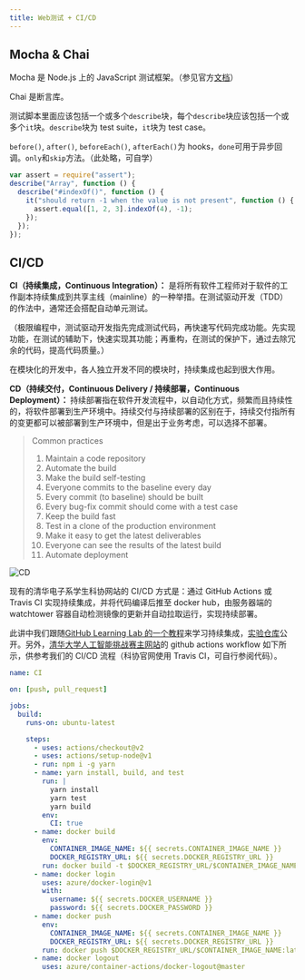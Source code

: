 ```yaml
---
title: Web测试 + CI/CD
---
```


## Mocha & Chai

Mocha 是 Node.js 上的 JavaScript 测试框架。（参见官方[文档](https://mochajs.org/)）

Chai 是断言库。

测试脚本里面应该包括一个或多个`describe`块，每个`describe`块应该包括一个或多个`it`块。`describe`块为 test suite，`it`块为 test case。

`before()`, `after()`, `beforeEach()`, `afterEach()`为 hooks，`done`可用于异步回调。`only`和`skip`方法。（此处略，可自学）

```javascript
var assert = require("assert");
describe("Array", function () {
  describe("#indexOf()", function () {
    it("should return -1 when the value is not present", function () {
      assert.equal([1, 2, 3].indexOf(4), -1);
    });
  });
});
```

## CI/CD

<strong>CI（持续集成，Continuous Integration）：</strong>
是将所有软件工程师对于软件的工作副本持续集成到共享主线（mainline）的一种举措。在测试驱动开发（TDD）的作法中，通常还会搭配自动单元测试。

（极限编程中，测试驱动开发指先完成测试代码，再快速写代码完成功能。先实现功能，在测试的辅助下，快速实现其功能；再重构，在测试的保护下，通过去除冗余的代码，提高代码质量。）

在模块化的开发中，各人独立开发不同的模块时，持续集成也起到很大作用。

<strong>
  CD（持续交付，Continuous Delivery / 持续部署，Continuous Deployment）：
</strong>
持续部署指在软件开发流程中，以自动化方式，频繁而且持续性的，将软件部署到生产环境中。持续交付与持续部署的区别在于，持续交付指所有的变更都可以被部署到生产环境中，但是出于业务考虑，可以选择不部署。

> Common practices
>
> 1. Maintain a code repository
> 2. Automate the build
> 3. Make the build self-testing
> 4. Everyone commits to the baseline every day
> 5. Every commit (to baseline) should be built
> 6. Every bug-fix commit should come with a test case
> 7. Keep the build fast
> 8. Test in a clone of the production environment
> 9. Make it easy to get the latest deliverables
> 10. Everyone can see the results of the latest build
> 11. Automate deployment

![CD](assets/CD.png)

现有的清华电子系学生科协网站的 CI/CD 方式是：通过 GitHub Actions 或 Travis CI 实现持续集成，并将代码编译后推至 docker hub，由服务器端的 watchtower 容器自动检测镜像的更新并自动拉取运行，实现持续部署。

此讲中我们跟随[GitHub Learning Lab 的一个教程](https://lab.github.com/githubtraining/github-actions:-continuous-integration)来学习持续集成，[实验仓库](https://github.com/boltma/github-actions-for-ci)公开。另外，[清华大学人工智能挑战赛主网站](thu-ai.net)的 github actions workflow 如下所示，供参考我们的 CI/CD 流程（科协官网使用 Travis CI，可自行参阅代码）。

```yml
name: CI

on: [push, pull_request]

jobs:
  build:
    runs-on: ubuntu-latest

    steps:
      - uses: actions/checkout@v2
      - uses: actions/setup-node@v1
      - run: npm i -g yarn
      - name: yarn install, build, and test
        run: |
          yarn install
          yarn test
          yarn build
        env:
          CI: true
      - name: docker build
        env:
          CONTAINER_IMAGE_NAME: ${{ secrets.CONTAINER_IMAGE_NAME }}
          DOCKER_REGISTRY_URL: ${{ secrets.DOCKER_REGISTRY_URL }}
        run: docker build -t $DOCKER_REGISTRY_URL/$CONTAINER_IMAGE_NAME:latest .
      - name: docker login
        uses: azure/docker-login@v1
        with:
          username: ${{ secrets.DOCKER_USERNAME }}
          password: ${{ secrets.DOCKER_PASSWORD }}
      - name: docker push
        env:
          CONTAINER_IMAGE_NAME: ${{ secrets.CONTAINER_IMAGE_NAME }}
          DOCKER_REGISTRY_URL: ${{ secrets.DOCKER_REGISTRY_URL }}
        run: docker push $DOCKER_REGISTRY_URL/$CONTAINER_IMAGE_NAME:latest
      - name: docker logout
        uses: azure/container-actions/docker-logout@master
```
